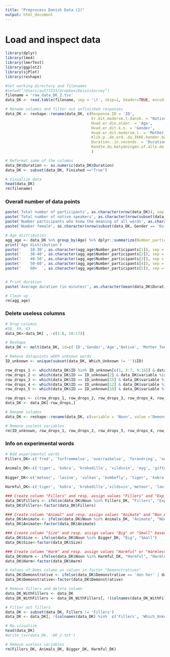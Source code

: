 ```yaml
---
title: "Preprocess Danish Data (2)"
output: html_document
---
```


# Load and inspect data
```r

library(dplyr)
library(lme4)
library(lmerTest)
library(ggplot2)
library(sjPlot)
library(reshape)

#Set working directory and filenames
#setwd("/Users/au571533/Dropbox/DeixisSurvey")
filename = 'raw_data_DK_2.tsv'
data_DK <- read.table(filename, sep = '\t', skip=1, header=TRUE, encoding = "utf-8", skipNul=TRUE)[-c(1),]

# Rename columns and filter out unfinished responses
data_DK <- reshape::rename(data_DK, c(Response.ID = 'ID',
                                      Er.dit.modersm.l.dansk. = "Native", 
                                      Hvad.er.din.alder. = 'Age', 
                                      Hvad.er.dit.k.n. = 'Gender',
                                      Hvad.er.dit.modersm.l. = 'Mother_Tongue', 
                                      Klik.p..de.ord..du.IKKE.kender.betydningen.af. = 'Which_Unknown',
                                      Duration..in.seconds. = 'Duration',
                                      Kendte.du.betydningen.af.alle.de.ord..du.m.dte.i.unders.gelsen. = 'All_Words_Known') 
                                      )

# Reformat some of the columns
data_DK$Duration <- as.numeric(data_DK$Duration)
data_DK <- subset(data_DK, Finished =="True")

# Visualize data
head(data_DK)
rm(filename)
```


### Overall number of data points 
```r

paste('Total number of participants', as.character(nrow(data_DK)), sep = ': ')
paste('Total number of native speakers', as.character(nrow(subset(data_DK, Native == 'ja'))), sep = ': ')
paste('Number participants who knew the meaning of all words', as.character(nrow(subset(data_DK, Which_Unknown == ''))), sep = ': ')
paste('Number female', as.character(nrow(subset(data_DK, Gender == 'Kvinde'))), sep = ': ')

# Age distribution
agg_age <- data_DK %>% group_by(Age) %>% dplyr::summarize(Number_participants= n())
print('Age distribution')
paste('    18-30', as.character(agg_age$Number_participants[1]), sep = ': ')
paste('    30-40', as.character(agg_age$Number_participants[2]), sep = ': ')
paste('    40-50', as.character(agg_age$Number_participants[3]), sep = ': ')
paste('    50-60', as.character(agg_age$Number_participants[4]), sep = ': ')
paste('    60+  ', as.character(agg_age$Number_participants[5]), sep = ': ')


# Print duration
paste('Average duration (in minutes)', as.character(mean(data_DK$Duration) / 60))

# Clean up
rm(agg_age)

```

### Delete useless columns
```r

# Drop columns
#58, 59, 63
data_DK<-data_DK[ , -c(1:8, 10:17)]

# Reshape
data_DK <- melt(data_DK, id=c('ID','Gender','Age','Native', 'Mother_Tongue','All_Words_Known','Which_Unknown'))

# Remove datapoints wDKh unknown words
ID_unknown <- unique(subset(data_DK, Which_Unknown != '')$ID)

row_drops_1 <- which(data_DK$ID %in% ID_unknown[c(1, 3:7, 9:16)] & data_DK$variable == 'giftgople')
row_drops_2 <- which(data_DK$ID == ID_unknown[2] & data_DK$variable %in% c('forsvinden', 'gift'))
row_drops_3 <- which(data_DK$ID == ID_unknown[15] & data_DK$variable %in% c('kontrabas'))
row_drops_4 <- which(data_DK$ID == ID_unknown[12] & data_DK$variable %in% c('kontrabas', 'skovfl\345t'))
row_drops_5 <- which(data_DK$ID == ID_unknown[10] & data_DK$variable %in% c('patron'))

row_drops <- c(row_drops_1, row_drops_2, row_drops_3, row_drops_4, row_drops_5)
data_DK <- data_DK[-row_drops,]

# Rename columns
data_DK <- reshape::rename(data_DK, c(variable = 'Noun', value ='Demonstrative'))

# Remove useless variables
rm(ID_unknown, row_drops_1, row_drops_2, row_drops_3, row_drops_4, row_drops_5, row_drops)

```


### Info on experimental words
```r

# Add experimental words
Fillers_DK<-c('fred', 'forfremmelse', 'overraskelse', 'forandring', 'nederlag', 'skuffelse', 'skam', 'forsvinden')
 
Animals_DK<-c('tiger', 'kobra', 'krokodille', 'vildsvin', 'myg', 'giftgople', 'fugleedderkop', 'skovfl.t', 'giraf', 'hest', 'delfin', 'r.dyr', 'kanin' ,'sommerfugl','egern','spurv')
 
Bigger_DK<-c('meteor', 'lavine', 'vulkan', 'bombefly', 'tiger', 'kobra', 'krokodille', 'vildsvin', 'giraf', 'hest', 'delfin', 'r.dyr' ,'skole','egetr.','kontrabas','kuppel')

Harmful_DK<-c('tiger', 'kobra', 'krokodille','vildsvin','meteor', 'lavine', 'vulkan', 'bombefly', 'myg', 'giftgople', 'fugleedderkop', 'skovfl.t', 'landmine', 'gift', 'patron', 'kniv')

### Create column "Fillers" and resp. assign values "Fillers" and "Exp_words" based on values in $Noun
data_DK$Fillers <- ifelse(data_DK$Noun %in% Fillers_DK, "Fillers", "Exp_words")
data_DK$Fillers<-factor(data_DK$Fillers)

### Create column "Animal" and resp. assign values "Animate" and "Non_Animate" based on values in $Noun
data_DK$Animate <- ifelse(data_DK$Noun %in% Animals_DK, "Animate", "Non_Animate")
data_DK$Animate<-factor(data_DK$Animate)

### Create column "Size" and resp. assign values "Big" or "Small" based on values in $Noun
data_DK$Size <- ifelse(data_DK$Noun %in% Bigger_DK, "Big", "Small")
data_DK$Size<-factor(data_DK$Size)

### Create column "Harm" and resp. assign values "Harmful" or "Harmless" based on values in $Noun
data_DK$Harm <- ifelse(data_DK$Noun %in% Harmful_DK, "Harmful", "Harmless")
data_DK$Harm<-factor(data_DK$Harm)

# Values of Dems column as values in factor "Demonstratives"
data_DK$Demonstrative <- ifelse(data_DK$Demonstrative == 'den her' | data_DK$Demonstrative == 'det her', 'proximal', 'distal')
data_DK$Demonstrative<-factor(data_DK$Demonstrative)

# Remove fillers and delete column
data_DK_WithFillers <- data_DK
data_DK_WithFillers <- data_DK_WithFillers[, !(colnames(data_DK_WithFillers) %in%  c('Which_Unknown'))]

# Filter out fillers
data_DK <- subset(data_DK, Fillers != 'Fillers')
data_DK <- data_DK[, !(colnames(data_DK) %in%  c('Fillers', 'Which_Unknown'))]

# Re-visualize 
head(data_DK)
#write_tsv(data_DK, 'DK_2.txt')

# Remove useless variables
rm(Fillers_DK, Animals_DK, Bigger_DK, Harmful_DK)
```